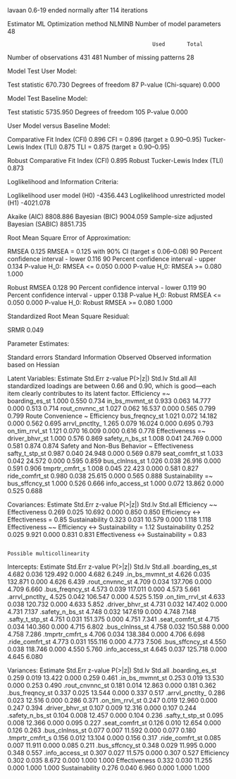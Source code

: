 lavaan 0.6-19 ended normally after 114 iterations

  Estimator                                         ML
  Optimization method                           NLMINB
  Number of model parameters                        48

                                                  Used       Total
  Number of observations                           431         481
  Number of missing patterns                        28            

Model Test User Model:
                                                      
  Test statistic                               670.730
  Degrees of freedom                                87
  P-value (Chi-square)                           0.000

Model Test Baseline Model:

  Test statistic                              5735.950
  Degrees of freedom                               105
  P-value                                        0.000

User Model versus Baseline Model:

  Comparative Fit Index (CFI)                    0.896                            CFI = 0.896 (target ≥ 0.90–0.95)
  Tucker-Lewis Index (TLI)                       0.875                            TLI = 0.875 (target ≥ 0.90–0.95)
                                                      
  Robust Comparative Fit Index (CFI)             0.895
  Robust Tucker-Lewis Index (TLI)                0.873

Loglikelihood and Information Criteria:

  Loglikelihood user model (H0)              -4356.443
  Loglikelihood unrestricted model (H1)      -4021.078
                                                      
  Akaike (AIC)                                8808.886
  Bayesian (BIC)                              9004.059
  Sample-size adjusted Bayesian (SABIC)       8851.735

Root Mean Square Error of Approximation:

  RMSEA                                          0.125                            RMSEA = 0.125 with 90% CI (target ≤ 0.06–0.08)
  90 Percent confidence interval - lower         0.116
  90 Percent confidence interval - upper         0.134
  P-value H_0: RMSEA <= 0.050                    0.000
  P-value H_0: RMSEA >= 0.080                    1.000
                                                      
  Robust RMSEA                                   0.128
  90 Percent confidence interval - lower         0.119
  90 Percent confidence interval - upper         0.138
  P-value H_0: Robust RMSEA <= 0.050             0.000
  P-value H_0: Robust RMSEA >= 0.080             1.000

Standardized Root Mean Square Residual:

  SRMR                                           0.049

Parameter Estimates:

  Standard errors                             Standard
  Information                                 Observed
  Observed information based on                Hessian

Latent Variables:
                    Estimate  Std.Err  z-value  P(>|z|)   Std.lv  Std.all           All standardized loadings are between 0.66 and 0.90, 
                                                                                    which is good—each item clearly contributes to its 
                                                                                    latent factor.
  Efficiency =~                                                          
    boarding_es_st     1.000                               0.550    0.734
    in_bs_mvmnt_st     0.933    0.063   14.777    0.000    0.513    0.714
    rout_cnvnnc_st     1.027    0.062   16.537    0.000    0.565    0.799           0.799 Route Convenience ~ Efficiency
    bus_freqncy_st     1.021    0.072   14.182    0.000    0.562    0.695
    arrvl_pnctlty_     1.265    0.079   16.024    0.000    0.695    0.793
    on_tim_rrvl_st     1.121    0.070   16.009    0.000    0.616    0.778
  Effectiveness =~                                                       
    driver_bhvr_st     1.000                               0.576    0.869
    safety_n_bs_st     1.008    0.041   24.769    0.000    0.581    0.874           0.874 Safety and Non-Bus Behavior ~ Effectiveness
    safty_t_stp_st     0.987    0.040   24.948    0.000    0.569    0.879
    seat_comfrt_st     1.033    0.042   24.572    0.000    0.595    0.859
    bus_clnlnss_st     1.026    0.038   26.916    0.000    0.591    0.906
    tmprtr_cmfrt_s     1.008    0.045   22.423    0.000    0.581    0.827
    ride_comfrt_st     0.980    0.038   25.615    0.000    0.565    0.888
  Sustainability =~                                                      
    bus_sffcncy_st     1.000                               0.526    0.666 
    info_access_st     1.000    0.072   13.862    0.000    0.525    0.688

Covariances:
                   Estimate  Std.Err  z-value  P(>|z|)   Std.lv  Std.all
  Efficiency ~~                                                         
    Effectiveness     0.269    0.025   10.692    0.000    0.850    0.850            Efficiency ↔ Effectiveness = 0.85
    Sustainability    0.323    0.031   10.579    0.000    1.118    1.118
  Effectiveness ~~                                                                  Efficiency ↔ Sustainability = 1.12
    Sustainability    0.252    0.025    9.921    0.000    0.831    0.831            Effectiveness ↔ Sustainability = 0.83
    
                                                                                    Possible multicollinearity

Intercepts:
                   Estimate  Std.Err  z-value  P(>|z|)   Std.lv  Std.all
   .boarding_es_st    4.682    0.036  129.492    0.000    4.682    6.249
   .in_bs_mvmnt_st    4.626    0.035  132.871    0.000    4.626    6.439
   .rout_cnvnnc_st    4.709    0.034  137.706    0.000    4.709    6.660
   .bus_freqncy_st    4.573    0.039  117.011    0.000    4.573    5.661
   .arrvl_pnctlty_    4.525    0.042  106.547    0.000    4.525    5.159
   .on_tim_rrvl_st    4.633    0.038  120.732    0.000    4.633    5.852
   .driver_bhvr_st    4.731    0.032  147.402    0.000    4.731    7.137
   .safety_n_bs_st    4.748    0.032  147.619    0.000    4.748    7.148
   .safty_t_stp_st    4.751    0.031  151.375    0.000    4.751    7.341
   .seat_comfrt_st    4.715    0.034  140.360    0.000    4.715    6.802
   .bus_clnlnss_st    4.758    0.032  150.588    0.000    4.758    7.286
   .tmprtr_cmfrt_s    4.706    0.034  138.384    0.000    4.706    6.698
   .ride_comfrt_st    4.773    0.031  155.116    0.000    4.773    7.506
   .bus_sffcncy_st    4.550    0.038  118.746    0.000    4.550    5.760
   .info_access_st    4.645    0.037  125.718    0.000    4.645    6.080

Variances:
                   Estimate  Std.Err  z-value  P(>|z|)   Std.lv  Std.all
   .boarding_es_st    0.259    0.019   13.422    0.000    0.259    0.461
   .in_bs_mvmnt_st    0.253    0.019   13.530    0.000    0.253    0.490
   .rout_cnvnnc_st    0.181    0.014   12.863    0.000    0.181    0.362
   .bus_freqncy_st    0.337    0.025   13.544    0.000    0.337    0.517
   .arrvl_pnctlty_    0.286    0.023   12.516    0.000    0.286    0.371
   .on_tim_rrvl_st    0.247    0.019   12.960    0.000    0.247    0.394
   .driver_bhvr_st    0.107    0.009   12.316    0.000    0.107    0.244
   .safety_n_bs_st    0.104    0.008   12.457    0.000    0.104    0.236
   .safty_t_stp_st    0.095    0.008   12.366    0.000    0.095    0.227
   .seat_comfrt_st    0.126    0.010   12.654    0.000    0.126    0.263
   .bus_clnlnss_st    0.077    0.007   11.592    0.000    0.077    0.180
   .tmprtr_cmfrt_s    0.156    0.012   13.104    0.000    0.156    0.317
   .ride_comfrt_st    0.085    0.007   11.911    0.000    0.085    0.211
   .bus_sffcncy_st    0.348    0.029   11.995    0.000    0.348    0.557
   .info_access_st    0.307    0.027   11.575    0.000    0.307    0.527
    Efficiency        0.302    0.035    8.672    0.000    1.000    1.000
    Effectiveness     0.332    0.030   11.255    0.000    1.000    1.000
    Sustainability    0.276    0.040    6.960    0.000    1.000    1.000